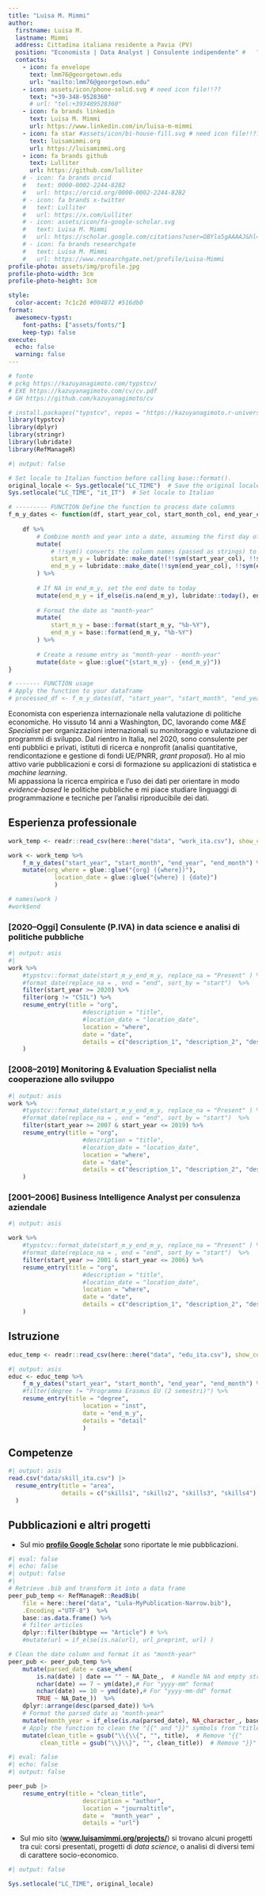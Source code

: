 ```yaml
---
title: "Luisa M. Mimmi"
author:
  firstname: Luisa M.
  lastname: Mimmi
  address: Cittadina italiana residente a Pavia (PV)
  position: "Economista | Data Analyst | Consulente indipendente" #   "Data Science | Analisi di politiche pubbliche | Consulenza freelance" # 
  contacts:
    - icon: fa envelope
      text: lmm76@georgetown.edu
      url: "mailto:lmm76@georgetown.edu"
    - icon: assets/icon/phone-solid.svg # need icon file!!??
      text: "+39-348-9528360"
      # url: "tel:+393489528360"
    - icon: fa brands linkedin
      text: Luisa M. Mimmi
      url: https://www.linkedin.com/in/luisa-m-mimmi
    - icon: fa star #assets/icon/bi-house-fill.svg # need icon file!!??
      text: luisamimmi.org
      url: https://luisamimmi.org
    - icon: fa brands github
      text: Lulliter
      url: https://github.com/lulliter
    # - icon: fa brands orcid
    #   text: 0000-0002-2244-8282
    #   url: https://orcid.org/0000-0002-2244-8282
    # - icon: fa brands x-twitter
    #   text: Lulliter
    #   url: https://x.com/Lulliter
    # - icon: assets/icon/fa-google-scholar.svg
    #   text: Luisa M. Mimmi
    #   url: https://scholar.google.com/citations?user=OBYla5gAAAAJ&hl=en&oi=ao
    # - icon: fa brands researchgate
    #   text: Luisa M. Mimmi
    #   url: https://www.researchgate.net/profile/Luisa-Mimmi
profile-photo: assets/img/profile.jpg
profile-photo-width: 3cm
profile-photo-height: 3cm

style:
  color-accent: 7c1c2d #004B72 #516db0
format:
  awesomecv-typst:
    font-paths: ["assets/fonts/"]
    keep-typ: false
execute: 
  echo: false
  warning: false
---
```


```r
# fonte 
# pckg https://kazuyanagimoto.com/typstcv/
# EXE https://kazuyanagimoto.com/cv/cv.pdf
# GH https://github.com/kazuyanagimoto/cv

# install.packages("typstcv", repos = "https://kazuyanagimoto.r-universe.dev")
library(typstcv)
library(dplyr)
library(stringr)
library(lubridate)
library(RefManageR)
```


```r
#| output: false

# Set locale to Italian function before calling base::format().
original_locale <- Sys.getlocale("LC_TIME")  # Save the original locale
Sys.setlocale("LC_TIME", "it_IT")  # Set locale to Italian

# --------- FUNCTION Define the function to process date columns
f_m_y_dates <- function(df, start_year_col, start_month_col, end_year_col, end_month_col) {
	
	df %>%
		# Combine month and year into a date, assuming the first day of the month
		mutate(
			# !!sym() converts the column names (passed as strings) to symbols, allowing them to be used dynamically inside mutate().
			start_m_y = lubridate::make_date(!!sym(start_year_col), !!sym(start_month_col), 1),
			end_m_y = lubridate::make_date(!!sym(end_year_col), !!sym(end_month_col), 1) 
		) %>%
		
		# If NA in end_m_y, set the end date to today
		mutate(end_m_y = if_else(is.na(end_m_y), lubridate::today(), end_m_y)) %>%
		
		# Format the date as "month-year"
		mutate(
			start_m_y = base::format(start_m_y, "%b-%Y"),
			end_m_y = base::format(end_m_y, "%b-%Y")
		) %>%
		
		# Create a resume entry as "month-year - month-year"
		mutate(date = glue::glue("{start_m_y} - {end_m_y}"))
}

# ------- FUNCTION usage
# Apply the function to your dataframe
# processed_df <- f_m_y_dates(df, "start_year", "start_month", "end_year", "end_month")

```


<!-- ## Sommario -->

<!-- Economista con esperienza internazionale nella valutazione di politiche di sviluppo. Dopo l'inizio come *Business Analyst*, ho vissuto 14 anni a Washington, DC, lavorando come *M&E Specialist* per organizzazioni internazionali su monitoraggio e valutazione d'impatto di programmi di sviluppo socio-economico. Dal rientro in Italia, nel 2020, sono consulente per enti pubblici, istituti di ricerca e non profit, con focus su analisi quantitativa, gestione di fondi UE/PNRR, ecc. Ho al mio attivo varie pubblicazioni e ho svolto con successo corsi di formazione su applicazioni di statistica e *machine learning*. Mi appassiona la ricerca empirica e l’uso dei dati per orientare in modo _evidence-based_ le politiche pubbliche; per questo mi tengo aggiornata su linguaggi di programmazione e tecniche per l'analisi riproducibile dei dati.  -->

<!-- ```{=typst} -->
<!-- #box(height: 2.5%) // #box(height: 60pt) -->
<!-- ``` -->

Economista con esperienza internazionale nella valutazione di politiche economiche. Ho vissuto 14 anni a Washington, DC, lavorando come *M&E Specialist* per organizzazioni internazionali su monitoraggio e valutazione di programmi di sviluppo. Dal rientro in Italia, nel 2020, sono consulente per enti pubblici e privati, istituti di ricerca e nonprofit (analisi quantitative, rendicontazione e gestione di fondi UE/PNRR, _grant proposal_). Ho al mio attivo varie pubblicazioni e corsi di formazione su applicazioni di statistica e *machine learning*.  
Mi appassiona la ricerca empirica e l’uso dei dati per orientare in modo _evidence-based_ le politiche pubbliche e mi piace studiare linguaggi di programmazione e tecniche per l'analisi riproducibile dei dati. 

## Esperienza professionale


```r
work_temp <- readr::read_csv(here::here("data", "work_ita.csv"), show_col_types = FALSE) 

work <- work_temp %>% 
	f_m_y_dates("start_year", "start_month", "end_year", "end_month") %>% 
	mutate(org_where = glue::glue("{org} ({where})"),
			 location_date = glue::glue("{where} | {date}")
			 )

# names(work )
#work$end
```

 
### [2020–Oggi] Consulente (P.IVA) in data science e analisi di politiche pubbliche

```r
#| output: asis
#| 
work %>% 
	#typstcv::format_date(start_m_y_end_m_y, replace_na = "Present" ) %>% 
	#format_date(replace_na = , end = "end", sort_by = "start")  %>% 
	filter(start_year >= 2020) %>%
	filter(org != "CSIL") %>%
	resume_entry(title = "org", 
					 #description = "title",
					 #location_date = "location_date",
					 location = "where",
					 date = "date",
					 details = c("description_1", "description_2", "description_3" )
	)	
```

<!-- ```{=typst} -->
<!-- #box(height: 2.5%) // #box(height: 60pt) -->
<!-- ``` -->

### [2008–2019] Monitoring & Evaluation Specialist nella cooperazione allo sviluppo

```r
#| output: asis
work %>% 
	#typstcv::format_date(start_m_y_end_m_y, replace_na = "Present" ) %>% 
	#format_date(replace_na = , end = "end", sort_by = "start")  %>% 
	filter(start_year >= 2007 & start_year <= 2019) %>%
	resume_entry(title = "org", 
					 #description = "title",
					 #location_date = "location_date",
					 location = "where",
					 date = "date",
					 details = c("description_1", "description_2", "description_3" )
	)
```

<!-- ```{=typst} -->
<!-- #box(height: 2%) // #box(height: 60pt) -->
<!-- ``` -->

### [2001–2006] Business Intelligence Analyst per consulenza aziendale		

```r
#| output: asis

work %>% 
	#typstcv::format_date(start_m_y_end_m_y, replace_na = "Present" ) %>% 
	#format_date(replace_na = , end = "end", sort_by = "start")  %>% 
	filter(start_year >= 2001 & start_year <= 2006) %>%
	resume_entry(title = "org", 
					 #description = "title",
					 #location_date = "location_date",
					 location = "where",
					 date = "date",
					 details = c("description_1", "description_2", "description_3" )
	)	

```


## Istruzione

```r
educ_temp <- readr::read_csv(here::here("data", "edu_ita.csv"), show_col_types = FALSE)
```

```r
#| output: asis
educ <- educ_temp %>% 
	f_m_y_dates("start_year", "start_month", "end_year", "end_month") %>% 
	#filter(degree != "Programma Erasmus EU (2 semestri)") %>%
	resume_entry(title = "degree",
					 location = "inst",
					 date = "end_m_y",
					 details = "detail"
					 )
```


## Competenze

```r
#| output: asis
read.csv("data/skill_ita.csv") |>
  resume_entry(title = "area",
               details = c("skills1", "skills2", "skills3", "skills4")
  )
```


## Pubblicazioni e altri progetti
  
+ Sul mio [**profilo Google Scholar**](https://scholar.google.com/citations?user=OBYla5gAAAAJ&hl=en&oi=ao) sono riportate le mie pubblicazioni.

```r
#| eval: false
#| echo: false
#| output: false
#| 
# Retrieve .bib and transform it into a data frame
peer_pub_temp <- RefManageR::ReadBib(
	file = here::here("data", "Lula-MyPublication-Narrow.bib"),
	.Encoding ="UTF-8")  %>%
	base::as.data.frame() %>%
	# filter articles 
	dplyr::filter(bibtype == "Article") # %>% 
	#mutate(url = if_else(is.na(url), url_preprint, url) )

# Clean the date column and format it as "month-year"
peer_pub <- peer_pub_temp %>% 
	mutate(parsed_date = case_when(
		is.na(date) | date == "" ~ NA_Date_,  # Handle NA and empty strings
		nchar(date) == 7 ~ ym(date),# For "yyyy-mm" format
		nchar(date) == 10 ~ ymd(date),# For "yyyy-mm-dd" format
		TRUE ~ NA_Date_))  %>% 
	dplyr::arrange(desc(parsed_date)) %>%
	# Format the parsed date as "month-year"
	mutate(month_year = if_else(is.na(parsed_date), NA_character_, base::format(parsed_date, "%b-%Y")))  %>% 
	# Apply the function to clean the "{{" and "}}" symbols from "title" and "author" columns
	mutate(clean_title = gsub("\\{\\{", "", title),  # Remove "{{"
         clean_title = gsub("\\}\\}", "", clean_title))  # Remove "}}"

```


```r
#| eval: false
#| echo: false
#| output: false

peer_pub |>
	resume_entry(title = "clean_title",
					 description = "author",
					 location = "journaltitle",
					 date =  "month_year" ,
					 details = "url")
```

+ Sul mio sito ([**www.luisamimmi.org/projects/**](https://luisamimmi.org/projects/)) si trovano alcuni progetti tra cui: corsi presentati, progetti di _data science_, o analisi di diversi temi di carattere socio-economico.

```r
#| output: false

Sys.setlocale("LC_TIME", original_locale)
```

<!--spazio vuoto--> 
```{=typst}
#box(height: 10%) // #box(height: 60pt)
```

<!-- quarto  typst-->
::: {.block fill=luma(221) inset="8pt" radius="4pt"}
<!-- raw  typst block -->
```{=typst} 
#set text(size: 8pt, weight: "medium", fill: rgb("#85144b"))

Autorizzo il trattamento dei miei dati personali ai sensi del Decreto Legislativo 101/2018, n. 196 e del GDPR (Regolamento UE 2016/679)

```
:::
 

<!-- \vspace*{\fill} -->
<!-- \footnotesize \textcolor{magenta}{Autorizzo il trattamento dei miei dati personali ai sensi del Decreto Legislativo 30 giugno 2003, n. 196 e del GDPR (Regolamento UE 2016/679).}  -->

<!-- <span style="color: red;">Questo è un testo rosso</span> -->


<!-- #color(blue, [Questo testo dovrebbe essere blu in Typst.]) -->

<!-- <span style="color: red;">Questo testo dovrebbe essere rosso in HTML.</span> -->
